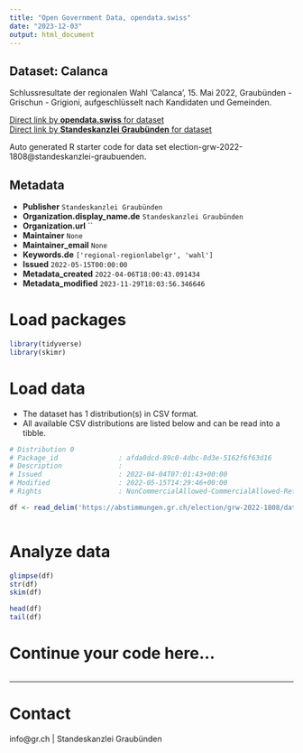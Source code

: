 ```yaml
---
title: "Open Government Data, opendata.swiss"
date: "2023-12-03"
output: html_document
---
```


## Dataset: Calanca

Schlussresultate der regionalen Wahl 'Calanca', 15. Mai 2022, Graubünden - Grischun - Grigioni, aufgeschlüsselt nach Kandidaten und Gemeinden.

[Direct link by **opendata.swiss** for dataset](https://opendata.swiss/de/dataset/calanca)<br>
[Direct link by **Standeskanzlei Graubünden** for dataset](https://abstimmungen.gr.ch/election/grw-2022-1808/data)

Auto generated R starter code for data set election-grw-2022-1808@standeskanzlei-graubuenden.

## Metadata

- **Publisher** `Standeskanzlei Graubünden`
- **Organization.display_name.de** `Standeskanzlei Graubünden`
- **Organization.url** ``
- **Maintainer** `None`
- **Maintainer_email** `None`
- **Keywords.de** `['regional-regionlabelgr', 'wahl']`
- **Issued** `2022-05-15T00:00:00`
- **Metadata_created** `2022-04-06T18:00:43.091434`
- **Metadata_modified** `2023-11-29T18:03:56.346646`


# Load packages

```r

library(tidyverse)
library(skimr)

```

# Load data

-   The dataset has 1 distribution(s) in CSV format.
-   All available CSV distributions are listed below and can be read into a tibble.

```r

# Distribution 0
# Package_id               : afda0dcd-89c0-4dbc-8d3e-5162f6f63d16
# Description              : 
# Issued                   : 2022-04-04T07:01:43+00:00
# Modified                 : 2022-05-15T14:29:46+00:00
# Rights                   : NonCommercialAllowed-CommercialAllowed-ReferenceRequired

df <- read_delim('https://abstimmungen.gr.ch/election/grw-2022-1808/data-csv')



```

# Analyze data

```r

glimpse(df)
str(df)
skim(df)

head(df)
tail(df)

```

# Continue your code here...

```r

```

------------------------------------------------------------------------

# Contact

info@gr.ch | Standeskanzlei Graubünden
